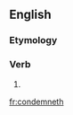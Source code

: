 ==English==

===Etymology===
{{suffix|condemn|eth}}

===Verb===
{{en-verb form}}

# {{en-archaic third-person singular of|condemn}}

[[fr:condemneth]]